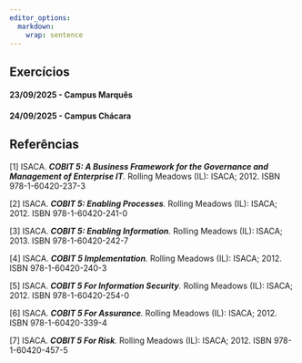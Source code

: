 ---
editor_options: 
  markdown: 
    wrap: sentence
---

## Exercícios

#### 23/09/2025 - Campus Marquês {.unnumbered}

#### 24/09/2025 - Campus Chácara {.unnumbered}

## Referências

[1] ISACA.
***COBIT 5: A Business Framework for the Governance and Management of Enterprise IT**.* Rolling Meadows (IL): ISACA; 2012.
ISBN 978-1-60420-237-3

[2] ISACA.
***COBIT 5: Enabling Processes**.* Rolling Meadows (IL): ISACA; 2012.
ISBN 978-1-60420-241-0

[3] ISACA.
***COBIT 5: Enabling Information**.* Rolling Meadows (IL): ISACA; 2013.
ISBN 978-1-60420-242-7

[4] ISACA.
***COBIT 5 Implementation**.* Rolling Meadows (IL): ISACA; 2012.
ISBN 978-1-60420-240-3

[5] ISACA.
***COBIT 5 For Information Security**.* Rolling Meadows (IL): ISACA; 2012.
ISBN 978-1-60420-254-0

[6] ISACA.
***COBIT 5 For Assurance**.* Rolling Meadows (IL): ISACA; 2012.
ISBN 978-1-60420-339-4

[7] ISACA.
***COBIT 5 For Risk**.* Rolling Meadows (IL): ISACA; 2012.
ISBN 978-1-60420-457-5
